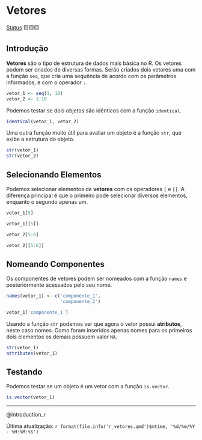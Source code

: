 # Vetores

[Status](convencoes.html#status-do-material) 🟨🟨🟨

## Introdução

**Vetores** são o tipo de estrutura de dados mais básica no R. Os vetores podem ser criados de diversas formas. Serão criados dois vetores uma com a função `seq`, que cria uma sequência de acordo com os parâmetros informados, e com o operador `:`.

```r
vetor_1 <- seq(1, 10)
vetor_2 <- 1:10
```

Podemos testar se dois objetos são idênticos com a função `identical`.

```r
identical(vetor_1, vetor_2)
```

Uma outra função muito útil para avaliar um objeto é a função `str`, que exibe a estrutura do objeto.

```r
str(vetor_1)
str(vetor_2)
```

## Selecionando Elementos

Podemos selecionar elementos de **vetores** com os operadores `[` e `[[`. A diferença principal é que o primeiro pode selecionar diversos elementos, enquanto o segundo apenas um.

```r
vetor_1[5]

vetor_1[[5]]

vetor_2[5:6]

vetor_2[[5:6]]
```

## Nomeando Componentes

Os componentes de vetores podem ser nomeados com a função `names` e posteriormente acessados pelo seu nome. 

```r
names(vetor_1) <- c('componente_1',
                    'componente_2')

vetor_1['componente_1']
```

Usando a função `str` podemos ver que agora o vetor possui **atributos**, neste caso nomes. Como foram inseridos apenas nomes para os primeiros dois elementos os demais possuem valor `NA`.

```r
str(vetor_1)
attributes(vetor_1)
```

## Testando

Podemos testar se um objeto é um vetor com a função `is.vector`.

```r
is.vector(vetor_1)

```

------------------------------------------------------------------------

@introduction_r

Última atualização: `r format(file.info('r_vetores.qmd')$mtime, '%d/%m/%Y - %H:%M:%S')`
